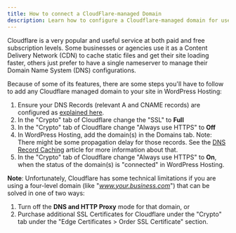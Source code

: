 ```yaml
---
title: How to connect a CloudFlare-managed Domain
description: Learn how to configure a Cloudflare-managed domain for use with WordPress Hosting.
---
```


Cloudflare is a very popular and useful service at both paid and free subscription levels. Some businesses or agencies use it as a Content Delivery Network (CDN) to cache static files and get their site loading faster, others just prefer to have a single nameserver to manage their Domain Name System (DNS) configurations.

Because of some of its features, there are some steps you'll have to follow to add any Cloudflare managed domain to your site in WordPress Hosting:

1. Ensure your DNS Records (relevant A and CNAME records) are configured as [explained here](https://help.wordpress.hosting/?p=12).
2. In the "Crypto" tab of Cloudflare change the "SSL" to **Full**
3. In the "Crypto" tab of Cloudflare change "Always use HTTPS" to **Off**
4. In WordPress Hosting, add the domain(s) in the Domains tab. Note: There might be some propagation delay for those records. See the [DNS Record Caching](https://help.wordpress.hosting/?p=4) article for more information about that.
5. In the "Crypto" tab of Cloudflare change "Always use HTTPS" to **On**, when the status of the domain(s) is "connected" in WordPress Hosting.

**Note**: Unfortunately, Cloudflare has some technical limitations if you are using a four-level domain (like "*www.your.business.com*")  that can be solved in one of two ways:

1. Turn off the **DNS and HTTP Proxy** mode for that domain, or
2. Purchase additional SSL Certificates for Cloudflare under the "Crypto" tab under the "Edge Certificates > Order SSL Certificate" section.